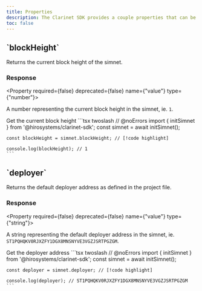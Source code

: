 ```yaml
---
title: Properties
description: The Clarinet SDK provides a couple properties that can be used to interact with the simnet.
toc: false
---
```





<Root className='text-md'>

<API className='api my-3'>

<div className='flex-1'>

<h2 className='mt-0'>`blockHeight`</h2>

Returns the current block height of the simnet.

### Response

<Property required={false} deprecated={false} name={"value"} type={"number"}>

A number representing the current block height in the simnet, ie. `1`.

</Property>

</div>

<APIExample className='api-example xl:w-[50%]'>

<Tabs defaultValue="default">
  <TabsList className='flex flex-wrap'>
    <TabsTrigger value="default" className='tab group'>
      <Badge variant='outline' className='badge transition-colors hover:text-neutral-900 dark:group-hover:text-white'>Get the current block height</Badge>
    </TabsTrigger>
  </TabsList>
  <TabsContent value="default">
    ```tsx twoslash
    // @noErrors
    import { initSimnet } from '@hirosystems/clarinet-sdk';
    const simnet = await initSimnet();

    const blockHeight = simnet.blockHeight; // [!code highlight]

    console.log(blockHeight); // 1
    ```
  </TabsContent>
</Tabs>

</APIExample>

</API>

<API className='api my-3'>

<div className='flex-1'>

<h2 className='mt-0'>`deployer`</h2>

Returns the default deployer address as defined in the project file.


### Response

<Property required={false} deprecated={false} name={"value"} type={"string"}>

A string representing the default deployer address in the simnet, ie. `ST1PQHQKV0RJXZFY1DGX8MNSNYVE3VGZJSRTPGZGM`.

</Property>

</div>

<APIExample className='api-example xl:w-[50%]'>

<Tabs defaultValue="default">
  <TabsList className='flex flex-wrap'>
    <TabsTrigger value="default" className='tab group'>
      <Badge variant='outline' className='badge transition-colors hover:text-neutral-900 dark:group-hover:text-white'>Get the deployer address</Badge>
    </TabsTrigger>
  </TabsList>
  <TabsContent value="default">
    ```tsx twoslash
    // @noErrors
    import { initSimnet } from '@hirosystems/clarinet-sdk';
    const simnet = await initSimnet();

    const deployer = simnet.deployer; // [!code highlight]

    console.log(deployer); // ST1PQHQKV0RJXZFY1DGX8MNSNYVE3VGZJSRTPGZGM
    ```
  </TabsContent>
</Tabs>

</APIExample>

</API>

</Root>